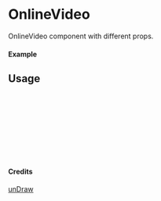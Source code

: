 
<Meta of={OnlineVideo} title="unDraw/OnlineVideo" />

# OnlineVideo

OnlineVideo component with different props.

#### Example

<Canvas of={OnlineVideo.Primary} />

## Usage

```ts
import { OnlineVideo } from "yadl-ui";

const Example = () => {
  return (
      <OnlineVideo />
  );
};

export default Example;
```

#### Credits
[unDraw](https://undraw.co/illustrations)
